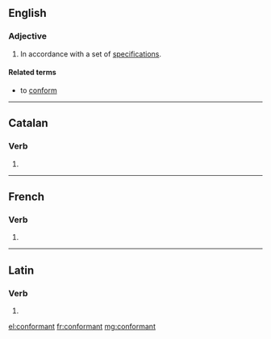 ==English==

===Adjective===
{{en-adj}}

# In accordance with a set of [[specification]]s.

====Related terms====
* to [[conform]]

----

==Catalan==

===Verb===
{{head|ca|verb form}}

# {{ca-verb form of|m=ptc|t=pres|conformar}}

----

==French==

===Verb===
{{head|fr|present participle}}

# {{present participle of|conformer|lang=fr|nocat=1}}

----

==Latin==

===Verb===
{{la-verb-form|conformant}}

# {{inflection of|conformō||3|p|pres|actv|indc|lang=la}}

[[el:conformant]]
[[fr:conformant]]
[[mg:conformant]]